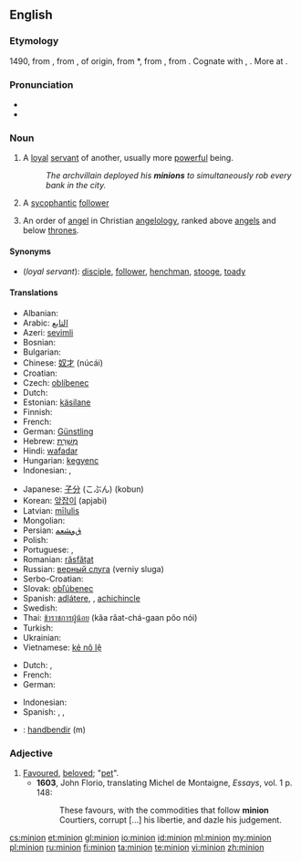 ==English==
{{wikipedia}}

===Etymology===
1490, from {{etyl|frm}} {{term|mignon||lover, royal favourite, darling}}, from {{etyl|fro}} {{term|mignot||dainty, pleasing, gentle, kind|lang=fro}}, of {{etyl|gem}} origin, from {{etyl|frk}} *{{term||minnjo|love, friendship, affection, memory|lang=frk}}, from {{proto|Germanic|minþiō||mindiō|affectionate thought, care|lang=en}}, from {{proto|Indo-European|men-||mnā-|to think|lang=en}}. Cognate with {{goh}} {{term|minnja||love, care, affection, desire, memory|lang=goh}}, {{osx}} {{term|minnea||love|lang=osx}}. More at {{l|en|mind}}.

===Pronunciation===
* {{IPA|/ˈmɪnjən/}}
* {{homophones|minyan}}

===Noun===
{{en-noun}}

# A [[loyal]] [[servant]] of another, usually more [[powerful]] being.
#: ''The archvillain deployed his '''minions''' to simultaneously rob every bank in the city.''
# A [[sycophantic]] [[follower]]
# {{context|Biblical tradition}} An order of [[angel]] in Christian [[angelology]], ranked above [[angel]]s and below [[throne]]s.

====Synonyms====
* (''loyal servant''): [[disciple]], [[follower]], [[henchman]], [[stooge]], [[toady]]

====Translations====

{{trans-top|loyal servant of another more powerful being}}
* Albanian: {{t-|sq|favorit|xs=Albanian}}
* Arabic: [[التابع]]
* Azeri: [[sevimli]]
* Bosnian: {{t-|bs|štićenik}}
* Bulgarian: {{t+|bg|любимец|tr=ljubimec}}
* Chinese: [[奴才]] (núcái)
* Croatian: {{t-|hr|ljubimac}}
* Czech: [[oblíbenec]]
* Dutch: {{t+|nl|ondergeschikte}}
* Estonian: [[käsilane]]
* Finnish: {{t+|fi|käskyläinen}}
* French: {{t+|fr|subalterne|m|f}}
* German: [[Günstling]]
* Hebrew: [[מְשָׁרֵת]]
* Hindi: [[wafadar]]
* Hungarian: [[kegyenc]]
* Indonesian: {{t+|id|kaki tangan|xs=Indonesian}}, {{t+|id|antek}}
{{trans-mid}}
* Japanese: [[子分]] (こぶん) (kobun)
* Korean: [[앞잡이]] (apjabi)
* Latvian: [[mīlulis]]
* Mongolian: {{t-|mn|шадар|tr=šadar|sc=Cyrl|xs=Mongolian}}
* Persian: [[ﻕﻭﺸﻌﻤ]]
* Polish: {{t-|pl|sługa}}
* Portuguese: {{t+|pt|favorito}}, {{t+|pt|lacaio|m}}
* Romanian: [[răsfățat]]
* Russian: [[верный слуга]] (verniy sluga)
* Serbo-Croatian: {{t|sh|љубимац|tr=ljubimac|sc=Cyrl}}
* Slovak: [[obľúbenec]]
* Spanish: [[adlátere]], {{t-|es|lacayo}}, [[achichincle]]
* Swedish: {{t-|sv|skyddsling}}
* Thai: [[ข้าราชการผู้น้อย]] (kâa râat-chá-gaan pôo nói)
* Turkish: {{t+|tr|dalkavuk}}
* Ukrainian: {{t-|uk|фаворит|tr=favorít|xs=Ukrainian}}
* Vietnamese: [[kẻ nô lệ]]
{{trans-bottom}}
{{trans-top|A sycophantic follower}}
* Dutch: {{t-|nl|slaafs volgeling}}, {{t+|nl|hielenlikker}}
* French: {{t+|fr|laquais}}
* German: {{t-|de|günstling}}
{{trans-mid}}
* Indonesian: {{t+|id|kacung}}
* Spanish: {{t-|es|acólito}}, {{t+|es|sicario}}, {{t+|es|sicofante}}
{{trans-bottom}}
{{checktrans-top}}
* {{ttbc|is}}: [[handbendir]] (m)
{{trans-bottom}}

===Adjective===
{{en-adj}}

# [[favoured|Favoured]], [[beloved]]; "[[pet]]".
#* '''1603''', John Florio, translating Michel de Montaigne, ''Essays'', vol. 1 p. 148:
#*: These favours, with the commodities that follow '''minion''' Courtiers, corrupt [...] his libertie, and dazle his judgement.

[[cs:minion]]
[[et:minion]]
[[gl:minion]]
[[io:minion]]
[[id:minion]]
[[ml:minion]]
[[my:minion]]
[[pl:minion]]
[[ru:minion]]
[[fi:minion]]
[[ta:minion]]
[[te:minion]]
[[vi:minion]]
[[zh:minion]]